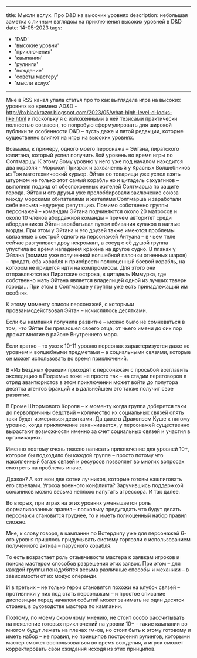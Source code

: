 
---
title: Мысли вслух. Про D&D на высоких уровнях
description: небольшая заметка с личным взглядом на приключения высоких уровней в D&D
date: 14-05-2023
tags:
  - 'D&D'
  - 'высокие уровни'
  - 'приключения'
  - 'кампании'
  - 'рулинги'
  - 'вождение'
  - 'советы мастеру'
  - 'мысли вслух'
---

Мне в RSS канал упала статья про то как выглядела игра на высоких уровнях во времена AD&D - http://bxblackrazor.blogspot.com/2023/05/what-high-level-d-looks-like.html и поскольку я с изложенными в ней тезисами практически полностью согласен, то попробую сформулировать для широкой публики те особенности D&D – пусть даже и пятой редакции, которые существенно влияют на игры на высоких уровнях.

Возьмем, к примеру, одного моего персонажа – Эйтана, пиратского капитана, который успел получить 8ой уровень во время игры по Солтмаршу. К этому 8ому уровню у него уже под началом находится два корабля -  Морской Призрак и захваченный у Красных Волшебников из Тэя маготехнический курьер. Эйтан со товарищи уже успел взять штурмом не только этот самый корабль но и цитадель сахуагинов – выполняя подряд от обеспокоенных жителей Солтмарша по защите города. 
Эйтан и его друзья уже пролоббировали заключение союза между морскими обитателями и жителями Солтмарша и заработали себе весьма недурную репутацию. Помимо собственно группы персонажей – командам Эйтана подчиняются около 20 матросов и около 10 членов абордажной команды – причем авторитет среди абордажников Эйтан зарабатывал путем вбивания кулаков в наглые морды.
При этом у Эйтана и его друзей также имеются проблемы связанные с сестрой одного из персонажей Антуана – в чьем теле сейчас разгуливает дроу некромант, а сосуд с её душой группа упустила во время нападения кракена на другое судно.
В планах у Эйтана (помимо уже полученной волшебной палочки огненных шаров) – продать оба корабля и приобрести полноценный боевой корабль, на котором не придется идти на компромиссы. Для этого они отправляются на Пиратские острова, в цитадель Иммурка, где собственно мать Эйтана является владелицей одной из лучших таверн города…
При этом в Солтмарше у группы уже есть принадлежащий им особняк.

К этому моменту список персонажей, с которыми провзаимодействовал Эйтан – исчислялось десятками.

Если бы кампания получила развитие – можно было не сомневаться в том, что Эйтан бы превзошел своего отца, от чьего имени до сих пор дрожат многие в районе Внутреннего моря.

Если кратко – то уже к 10-11 уровню персонаж характеризуется даже не уровнем и волшебными предметами – а социальными связями, которые он может использовать во время приключений.

В «Из Бездны» фракции приходят к персонажам с просьбой возглавить экспедицию в Подземье тоже не просто так – на стадии переговоров в отряд авантюристов в этом приключении может войти до полутора десятка агентов фракций и в дальнейшем это также получит свое развитие.

В Громе Штормового Короля – к моменту когда группа доберется таки до первопричины бедствий – количество их социальных связей опять таки будет измеряться десятками. Да даже в Драконьем Куше к пятому уровню, когда приключение заканчивается, у персонажей существенно вырастают возможности именно за счет социальных связей и участия в организациях.

Именно поэтому очень тяжело написать приключение для уровней 10+, которое бы подходило бы каждой группе – просто потому что  накопленный багаж связей  и ресурсов позволяет во многих вопросах смотреть на проблемы иначе. 

Дракон? А вот мои две сотни лучников, которые готовы нашпиговать его стрелами. Угроза военного конфликта? Заручившись поддержкой союзников можно весьма неплохо напугать агрессора. И так далее.

Во вторых, при играх на этих уровнях уменьшается роль формализованных правил – поскольку предугадать что будут делать персонажи становится труднее, то и иметь полноценный набор правил сложно.

Мне, к слову говоря, в кампании по Вотердипу уже для персонажей 6-ого уровня пришлось придумывать систему торговли с использованием полученного актива – парусного корабля.

То есть возрастает роль отзывчивости мастера к заявкам игроков и поиска мастером способов разрешения этих заявок. При этом – для каждой группы понадобятся весьма различные способы и механики – в зависимости от их модус операнди.

И в третьих – не только герои становятся похожи на клубок связей – противники у них под стать персонажам – и простое описание диспозиции перед началом событий  может занимать не один десяток страниц в руководстве мастера по кампании.

Поэтому, по моему скромному мнению, не стоит особо рассчитывать на появление готовых приключений на уровни 10+ - такие кампании во многом будут лежать на плечах гм-ов, но стоит быть к этому готовому и иметь набор – не правил, но принципов построения рулингов, которыми мастер сможет воспользоваться во время вождения, а игрок сможет корректировать свои ожидания исходя из этих принципов.
